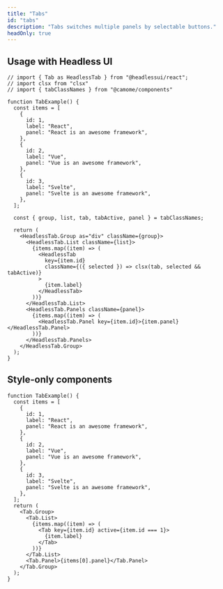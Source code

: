```yaml
---
title: "Tabs"
id: "tabs"
description: "Tabs switches multiple panels by selectable buttons."
headOnly: true
---
```


## Usage with Headless UI

```tsx live
// import { Tab as HeadlessTab } from "@headlessui/react";
// import clsx from "clsx"
// import { tabClassNames } from "@camome/components"

function TabExample() {
  const items = [
    {
      id: 1,
      label: "React",
      panel: "React is an awesome framework",
    },
    {
      id: 2,
      label: "Vue",
      panel: "Vue is an awesome framework",
    },
    {
      id: 3,
      label: "Svelte",
      panel: "Svelte is an awesome framework",
    },
  ];

  const { group, list, tab, tabActive, panel } = tabClassNames;

  return (
    <HeadlessTab.Group as="div" className={group}>
      <HeadlessTab.List className={list}>
        {items.map((item) => (
          <HeadlessTab
            key={item.id}
            className={({ selected }) => clsx(tab, selected && tabActive)}
          >
            {item.label}
          </HeadlessTab>
        ))}
      </HeadlessTab.List>
      <HeadlessTab.Panels className={panel}>
        {items.map((item) => (
          <HeadlessTab.Panel key={item.id}>{item.panel}</HeadlessTab.Panel>
        ))}
      </HeadlessTab.Panels>
    </HeadlessTab.Group>
  );
}
```

## Style-only components

```tsx live
function TabExample() {
  const items = [
    {
      id: 1,
      label: "React",
      panel: "React is an awesome framework",
    },
    {
      id: 2,
      label: "Vue",
      panel: "Vue is an awesome framework",
    },
    {
      id: 3,
      label: "Svelte",
      panel: "Svelte is an awesome framework",
    },
  ];
  return (
    <Tab.Group>
      <Tab.List>
        {items.map((item) => (
          <Tab key={item.id} active={item.id === 1}>
            {item.label}
          </Tab>
        ))}
      </Tab.List>
      <Tab.Panel>{items[0].panel}</Tab.Panel>
    </Tab.Group>
  );
}
```
